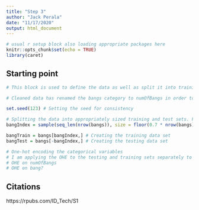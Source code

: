 ---
title: "Step 3"
author: "Jack Perala"
date: "11/17/2020"
output: html_document
---

```{r setup, include=FALSE}
# usual r setup block also loading appropriate packages here
knitr::opts_chunk$set(echo = TRUE)
library(caret)
```

## Starting point
```{r load cleanedData, include=FALSE}
# This block is used to define the data as well as split it into training and test sets.

# Cleaned data has renamed the bangs category to numOfBangs in order to avoid confusion. numOfBangs is now a factor with five levels rather than a character value to allow one hot encoding. has_bangs subcategory has also been changed to a factor with two levels rather than a char for the same reason.

set.seed(123) # Setting the seed for consistency

# Splitting the data into appropriately sized training and test sets. For now this is split at 70% training and 30% test.
bangIndex = sample(seq_len(nrow(bangs)), size = floor(0.7 * nrow(bangs)))

bangTrain = bangs[bangIndex,] # Creating the training data set
bangTest = bangs[-bangIndex,] # Creating the testing data set
```

```{r}
# One-hot encoding the categorical variables
# I am applying the OHE to the testing and training sets separately to preserve individuality although they are receiving the same transformation.
# OHE on numOfBangs 
# OHE on bang?
```
## Citations
https://rpubs.com/ID_Tech/S1